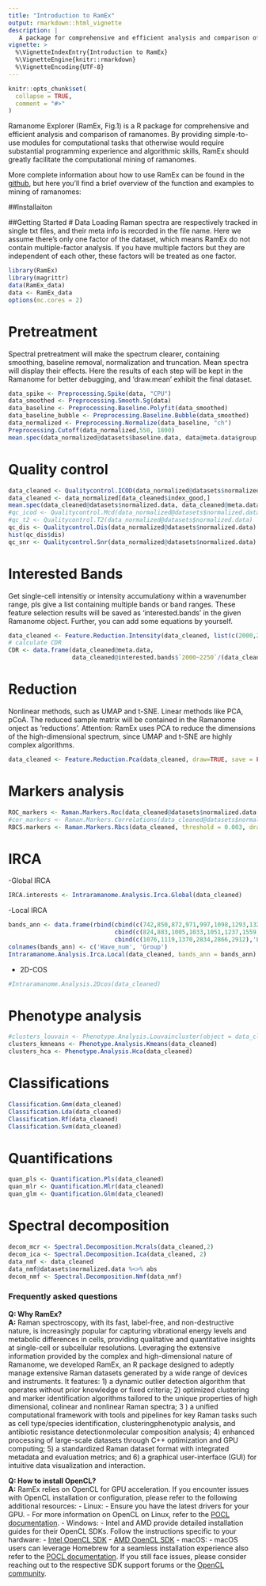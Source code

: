 ```yaml
---
title: "Introduction to RamEx"
output: rmarkdown::html_vignette
description: |
   A package for comprehensive and efficient analysis and comparison of ramanomes.
vignette: >
  %\VignetteIndexEntry{Introduction to RamEx}
  %\VignetteEngine{knitr::rmarkdown}
  %\VignetteEncoding{UTF-8}
---
```


```r
knitr::opts_chunk$set(
  collapse = TRUE,
  comment = "#>"
)
```

Ramanome Explorer (RamEx, Fig.1) is a R package for comprehensive and efficient analysis and comparison of ramanomes.
By providing simple-to-use modules for computational tasks that otherwise would require substantial programming experience and algorithmic skills, RamEx should greatly facilitate the computational mining of ramanomes.

More complete information about how to use RamEx can be found in the [github](https://github.com/qibebt-bioinfo/RamEx), but here you'll find a brief overview of the function and examples to mining of ramanomes:

##Installaiton



##Getting Started
# Data Loading
Raman spectra are respectively tracked in single txt files, and their meta info is recorded in the file name.
Here we assume there's only one factor of the dataset, which means RamEx do not contain multiple-factor analysis. If you have multiple factors but they are independent of each other, these factors will be treated as one factor.
```r
library(RamEx)
library(magrittr)
data(RamEx_data)
data <- RamEx_data
options(mc.cores = 2)
```
# Pretreatment
Spectral pretreatment will make the spectrum clearer, containing smoothing, baseline removal, normalization and truncation.
Mean spectra will display their effects.
Here the results of each step will be kept in the Ramanome for better debugging, and 'draw.mean' exhibit the final dataset.
```r
data_spike <- Preprocessing.Spike(data, "CPU") 
data_smoothed <- Preprocessing.Smooth.Sg(data) 
data_baseline <- Preprocessing.Baseline.Polyfit(data_smoothed)
data_baseline_bubble <- Preprocessing.Baseline.Bubble(data_smoothed)
data_normalized <- Preprocessing.Normalize(data_baseline, "ch")
Preprocessing.Cutoff(data_normalized,550, 1800)
mean.spec(data_normalized@datasets$baseline.data, data@meta.data$group) 
```
# Quality control
```r
data_cleaned <- Qualitycontrol.ICOD(data_normalized@datasets$normalized.data,var_tol = 0.4)
data_cleaned <- data_normalized[data_cleaned$index_good,] 
mean.spec(data_cleaned@datasets$normalized.data, data_cleaned@meta.data$group)
#qc_icod <- Qualitycontrol.Mcd(data_normalized@datasets$normalized.data)
#qc_t2 <- Qualitycontrol.T2(data_normalized@datasets$normalized.data) 
qc_dis <- Qualitycontrol.Dis(data_normalized@datasets$normalized.data)
hist(qc_dis$dis)
qc_snr <- Qualitycontrol.Snr(data_normalized@datasets$normalized.data) 
```

# Interested Bands
Get single-cell intensitiy or intensity accumulationy within a wavenumber range, pls give a list containing multiple bands or band ranges. These feature selection results will be saved as 'interested.bands' in the given Ramanome object. Further, you can add some equations by yourself. 
```r
data_cleaned <- Feature.Reduction.Intensity(data_cleaned, list(c(2000,2250),c(2750,3050), 1450, 1665))
# calculate CDR
CDR <- data.frame(data_cleaned@meta.data, 
                  data_cleaned@interested.bands$`2000~2250`/(data_cleaned@interested.bands$`2000~2250` + data_cleaned@interested.bands$`2750~3050`))
```

# Reduction
Nonlinear methods, such as UMAP and t-SNE. Linear methods like PCA, pCoA. The reduced sample matrix will be contained in the Ramanome onject as 'reductions'. Attention: RamEx uses PCA to reduce the dimensions of the high-dimensional spectrum, since UMAP and t-SNE are highly complex algorithms.
```r
data_cleaned <- Feature.Reduction.Pca(data_cleaned, draw=TRUE, save = FALSE) %>% Feature.Reduction.Pcoa(., draw=TRUE, save = FALSE) %>% Feature.Reduction.Tsne(., draw=TRUE, save = FALSE) %>% Feature.Reduction.Umap(., draw=TRUE, save=FALSE) #
``` 

# Markers analysis
```r
ROC_markers <- Raman.Markers.Roc(data_cleaned@datasets$normalized.data[,sample(1:1000, 50)],data_cleaned@meta.data$group) 
#cor_markers <- Raman.Markers.Correlations(data_cleaned@datasets$normalized.data[,sample(1:1000, 50)],as.numeric(data_cleaned@meta.data$group), min.cor = 0.6)
RBCS.markers <- Raman.Markers.Rbcs(data_cleaned, threshold = 0.003, draw = FALSE) 
```
# IRCA
-Global IRCA
```r
IRCA.interests <- Intraramanome.Analysis.Irca.Global(data_cleaned)
```
-Local IRCA
```r
bands_ann <- data.frame(rbind(cbind(c(742,850,872,971,997,1098,1293,1328,1426,1576),'Nucleic acid'),
                              cbind(c(824,883,1005,1033,1051,1237,1559,1651),'Protein'),
                              cbind(c(1076,1119,1370,2834,2866,2912),'Lipids')))
colnames(bands_ann) <- c('Wave_num', 'Group')
Intraramanome.Analysis.Irca.Local(data_cleaned, bands_ann = bands_ann)
```
- 2D-COS
```r
#Intraramanome.Analysis.2Dcos(data_cleaned) 
```
# Phenotype analysis
```r
#clusters_louvain <- Phenotype.Analysis.Louvaincluster(object = data_cleaned, resolutions = c(0.8)) 
clusters_kmneans <- Phenotype.Analysis.Kmeans(data_cleaned)
clusters_hca <- Phenotype.Analysis.Hca(data_cleaned) 
```

# Classifications
```r
Classification.Gmm(data_cleaned) 
Classification.Lda(data_cleaned)
Classification.Rf(data_cleaned)
Classification.Svm(data_cleaned)
```
# Quantifications
```r
quan_pls <- Quantification.Pls(data_cleaned)
quan_mlr <- Quantification.Mlr(data_cleaned)
quan_glm <- Quantification.Glm(data_cleaned)
```

# Spectral decomposition
```r
decom_mcr <- Spectral.Decomposition.Mcrals(data_cleaned,2)
decom_ica <- Spectral.Decomposition.Ica(data_cleaned, 2) 
data_nmf <- data_cleaned
data_nmf@datasets$normalized.data %<>% abs
decom_nmf <- Spectral.Decomposition.Nmf(data_nmf)
```

### Frequently asked questions
**Q: Why RamEx?**  
**A:** Raman spectroscopy, with its fast, label-free, and non-destructive nature, is increasingly popular for capturing vibrational energy levels and metabolic differences in cells, providing qualitative and quantitative insights at single-cell or subcellular resolutions. Leveraging the extensive information provided by the complex and high-dimensional nature of Ramanome, we developed RamEx, an R package designed to adeptly manage extensive Raman datasets generated by a wide range of devices and instruments. It features: 1) a dynamic outlier detection algorithm that operates without prior knowledge or fixed criteria; 2) optimized clustering and marker identification algorithms tailored to the unique properties of high dimensional, colinear and nonlinear Raman spectra; 3 ) a unified computational framework with tools and pipelines for key Raman tasks such as cell type/species identification, clusteringphenotypic analysis, and antibiotic resistance detectionmolecular composition analysis; 4) enhanced processing of large-scale datasets through C++ optimization and GPU computing; 5) a standardized Raman dataset format with integrated metadata and evaluation metrics; and 6) a graphical user-interface (GUI) for intuitive data visualization and interaction.

**Q: How to install OpenCL?**  
**A:** RamEx relies on OpenCL for GPU acceleration. If you encounter issues with OpenCL installation or configuration, please refer to the following additional resources:
- Linux:
  - Ensure you have the latest drivers for your GPU.
  - For more information on OpenCL on Linux, refer to the [POCL documentation](https://github.com/pocl/pocl).
- Windows:
  - Intel and AMD provide detailed installation guides for their OpenCL SDKs. Follow the instructions specific to your hardware:
    - [Intel OpenCL SDK](https://www.intel.com/content/www/us/en/developer/tools/opencl-sdk.html)
    - [AMD OpenCL SDK](https://github.com/GPUOpen-LibrariesAndSDKs/OCL-SDK/releases)
- macOS:
  - macOS users can leverage Homebrew for a seamless installation experience also refer to the [POCL documentation](https://github.com/pocl/pocl).
If you still face issues, please consider reaching out to the respective SDK support forums or the [OpenCL community](https://www.khronos.org/opencl/).
